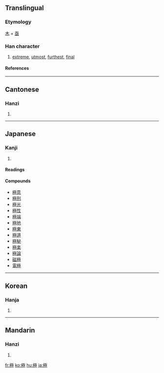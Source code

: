 {{see|极}}

==Translingual==
===Etymology===
[[木]] + [[亟]]
===Han character===
{{Han char|rn=75|rad=木|as=09|sn=13|four=4191<sub>4</sub>|canj=木一水一 (DMEM), 木弓水一 (DNEM)}}
# [[extreme]], [[utmost]], [[furthest]], [[final]]
====References====
{{Han ref|kx=0542.020|dkj=15181|dj=0929.070|hdz=21240.100|uh=6975|ud=26997|bh=B7A5|bd=47013}}

----
==Cantonese==
===Hanzi===
{{yue-hanzi|jyut=|y=gik6}}
# {{defn|Cantonese}}

----
==Japanese==
===Kanji===
{{ja-kanji|grade=4|rs=木09}}
# {{defn|Japanese}} 
====Readings====
{{ja-readings|on=[[ごく]] (goku), [[きょく]] (kyoku), [[ごき]] (goki)|kun=[[きわめる]] (kiwameru), [[むね]] (mune), [[きわまる]] (kiwamaru)}}

====Compounds====
*[[極意]]
*[[極刑]]
*[[極光]]
*[[極性]]
*[[極端]]
*[[極地]]
*[[極東]]
*[[極道]]
*[[極秘]]
*[[極楽]]
*[[極論]]
*[[磁極]]
*[[電極]]

----
==Korean==
===Hanja===
{{ko-hanja|hangeul=극|eumhun=|rv=geuk|mr=kŭk|y=kuk}}
# {{defn|Korean}}

----
==Mandarin==
===Hanzi===
{{cmn-hanzi|sim=极|pin=[[jí]] (ji2)|wg=chi<sup>2</sup>}}
# {{defn|Mandarin}}

[[fr:極]]
[[ko:極]]
[[hu:極]]
[[ja:極]]